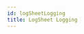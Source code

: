 ```yaml
---
id: logSheetLogging
title: LogSheet Logging
---
```

<!--
  NOTE: Do not edit this auto-generated file!
  Template: src/examples/_templates/docs.tmpl
  Source: src/examples/advanced/logSheetLogging.ts
-->


<RenderExample path="src/examples/advanced/logSheetLogging.ts" example={logSheetLoggingExample} />
